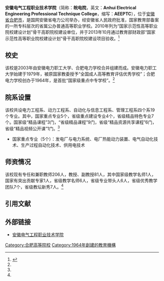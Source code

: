 {{Infobox University
|Name        = 安徽电气工程职业技术学院
|image       = |
|latin_name  = Anhui Electrical Engineering Professional Technique College
|Motto       = 求真 崇善 守诚 躬行
|Established = 1964年
|Type        = [[公立|公立]]
|President   = 赵明
|Location    = {{PRC}}[[安徽省|安徽省]][[合肥市|合肥市]]<br>包河大道校区：包河大道56号<br>黄山路校区：黄山路330号
|Campus      = 市区
|Area        = 282[[亩|亩]]
|Department  = 
|Faculty             = 206人
|Professor           = 
|Associate Professor = 
|Assistant Professor = 
|Lecturer            = 
|Student             = 
|Undergraduate       = 
|Postgraduate        = 
|Affiliations  = [[安徽省电力公司|安徽省电力公司]]<br>[[安徽省教育厅|安徽省教育厅]]
|Website             = http://www.aepu.com.cn/
|Celebration         = 
}}
'''安徽电气工程职业技术学院'''（简称：'''皖电院'''，英文：'''Anhui Electrical Engineering Professional Technique College'''，缩写：'''AEEPTC'''），位于[[安徽省|安徽省]][[合肥市|合肥市]]，是国网安徽省电力公司举办，经安徽省人民政府批准，国家教育部备案的一所专科层次的省属公办普通高等职业学校。2010年列为“国家示范性高等职业院校建设计划”骨干高职院校建设单位，并于2013年10月通过教育部财政部“国家示范性高等职业院校建设计划”骨干高职院校建设项目验收。<ref name=xyjj>{{Cite web |url=http://www.aepu.com.cn/info.php?class_id=101101 |title=学院简介 |access-date=2016-07-26 |archive-date=2019-08-12 |archive-url=https://web.archive.org/web/20190812124716/http://www.aepu.com.cn/info.php?class_id=101101 |dead-url=no }}</ref>

== 校史 ==

该校是2003年由安徽电力职工大学、合肥电力学校合并组建而成。安徽电力职工大学始建于1979年，被原国家教委授予“全国成人高等教育评估优秀学校”；合肥电力学校创办于1964年，是首批“国家级重点中专学校”。<ref name=xyjj/>

== 院系设置 ==
该校共设电力工程系、动力工程系、自动化与信息工程系、管理工程系四个系19个专业。其中，国家重点专业5个，省级重点建设专业4个，省级精品特色专业7个。国家级“精品课程”3门，“省级精品课程”9门，省级“精品资源共享课程”6门，省级“精品视频公开课”1门。<ref name=xyjj/>
*国家重点专业（5个）：发电厂与电力系统、电厂热能动力装置、电气自动化技术、生产过程自动化技术、供用电技术

== 师资情况 ==
该校现有专任和兼职教师206人，教授、副教授81人，其中国家级教学名师1人，国家有突出贡献专家1人，省级教学名师6人，省级专业带头人6人，省级优秀教学团队7个，省级教坛新秀7人。<ref name=xyjj/>

== 引用文献 ==
<references/>

== 外部链接 ==
*[http://www.aepu.com.cn/ 安徽电气工程职业技术学院] {{Wayback|url=http://www.aepu.com.cn/ |date=20210225033022 }}

{{安徽高等院校|nocat}}
[[Category:合肥高等院校|Category:合肥高等院校]]
[[Category:1964年創建的教育機構|Category:1964年創建的教育機構]]